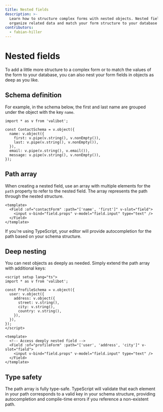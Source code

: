 ```yaml
---
title: Nested fields
description: >-
  Learn how to structure complex forms with nested objects. Nested fields help
  organize related data and match your form structure to your database schema.
contributors:
  - fabian-hiller
---
```



# Nested fields

To add a little more structure to a complex form or to match the values of the form to your database, you can also nest your form fields in objects as deep as you like.

## Schema definition

For example, in the schema below, the first and last name are grouped under the object with the key `name`.

```tsx
import * as v from 'valibot';

const ContactSchema = v.object({
  name: v.object({
    first: v.pipe(v.string(), v.nonEmpty()),
    last: v.pipe(v.string(), v.nonEmpty()),
  }),
  email: v.pipe(v.string(), v.email()),
  message: v.pipe(v.string(), v.nonEmpty()),
});
```

## Path array

When creating a nested field, use an array with multiple elements for the `path` property to refer to the nested field. The array represents the path through the nested structure.

```vue
<template>
  <Field :of="contactForm" :path="['name', 'first']" v-slot="field">
    <input v-bind="field.props" v-model="field.input" type="text" />
  </Field>
</template>
```

If you're using TypeScript, your editor will provide autocompletion for the path based on your schema structure.

## Deep nesting

You can nest objects as deeply as needed. Simply extend the path array with additional keys:

```vue
<script setup lang="ts">
import * as v from 'valibot';

const ProfileSchema = v.object({
  user: v.object({
    address: v.object({
      street: v.string(),
      city: v.string(),
      country: v.string(),
    }),
  }),
});
</script>

<template>
  <!-- Access deeply nested field -->
  <Field :of="profileForm" :path="['user', 'address', 'city']" v-slot="field">
    <input v-bind="field.props" v-model="field.input" type="text" />
  </Field>
</template>
```

## Type safety

The path array is fully type-safe. TypeScript will validate that each element in your path corresponds to a valid key in your schema structure, providing autocompletion and compile-time errors if you reference a non-existent path.
